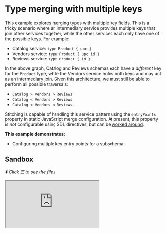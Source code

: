 # Type merging with multiple keys

This example explores merging types with multiple key fields. This is a tricky scenario where an
intermediary service provides multiple keys that join other services together, while the other
services each only have one of the possible keys. For example:

- Catalog service: `type Product { upc }`
- Vendors service: `type Product { upc id }`
- Reviews service: `type Product { id }`

In the above graph, Catalog and Reviews schemas each have a _different_ key for the `Product` type,
while the Vendors service holds both keys and may act as an intermediary join. Given this
architecture, we must still be able to perform all possible traversals:

- `Catalog > Vendors > Reviews`
- `Catalog < Vendors > Reviews`
- `Catalog < Vendors < Reviews`

Stitching is capable of handling this service pattern using the `entryPoints` property in static
JavaScript merge configuration. At present, this property is _not_ configurable using SDL
directives, but can be [worked around](#with-sdl-directives).

**This example demonstrates:**

- Configuring multiple key entry points for a subschema.

## Sandbox

_⬇️ Click ☰ to see the files_

<iframe
  src="https://codesandbox.io/embed/github/ardatan/schema-stitching/tree/master/examples/type-merging-multiple-keys?codemirror=1&fontsize=14&initialpath=/graphql&file=/src/gateway.ts&theme=dark"
  className="mt-6 w-full h-[500px] rounded-md"
  title="type-merging-multiple-keys"
  allow="geolocation; microphone; camera; midi; vr; accelerometer; gyroscope; payment; ambient-light-sensor; encrypted-media; usb"
  sandbox="allow-forms allow-modals allow-popups allow-presentation allow-same-origin allow-scripts"
/>

> You can also see the project on GitHub
> [here](https://github.com/ardatan/schema-stitching/tree/master/examples/type-merging-multiple-keys).

The following service is available for interactive queries:

- **Stitched gateway:** listening on 4000/graphql

For simplicity, all subservices in this example are run locally by the gateway server. You could
easily break out any subservice into a standalone remote server following the
[combining local and remote schemas](/handbook/foundation/combining-local-and-remote-schemas)
example.

## Summary

Visit the stitched gateway and try running the following query that fetches data from all services
following each possible service traversal path:

```graphql
query {
  # catalog service
  productsByUpc(upcs: ["1"]) {
    upc
    name
    retailPrice
    reviews {
      id
      body
    }
  }

  # vendors service
  productsByKey(keys: [{ upc: "1" }, { id: "101" }]) {
    id
    upc
    name
    retailPrice
    reviews {
      id
      body
    }
  }

  # reviews service
  productsById(ids: ["101"]) {
    id
    name
    retailPrice
    reviews {
      id
      body
    }
  }
}
```

The above queries entering the graph through the Catalog and Reviews services use whatever key they
have available to fetch from the intermediary Vendors service, and Vendors provides the missing key
for fetching from the opposing service.

## Multiple `entryPoints`

To facilitate this pattern, the Vendors subschema configures the merged `Product` type with multiple
entry points – or, separate pathways that access the type using different criteria:

```js
{
  schema: vendorsSchema,
  batch: true, // << enable batching to consolidate requests!
  merge: {
    Product: {
      entryPoints: [{
        selectionSet: '{ upc }',
        fieldName: 'productsByKey',
        key: ({ upc }) => ({ upc }),
        argsFromKeys: (keys) => ({ keys }),
      }, {
        selectionSet: '{ id }',
        fieldName: 'productsByKey',
        key: ({ id }) => ({ id }),
        argsFromKeys: (keys) => ({ keys }),
      }],
    }
  }
}
```

In this example, both entry points reference the `productsByKey` query with specially-tailored
arguments. You could just as easily have each entry point reference a different root query that
accepts different argument formats.

When using multiple entry points, it is highly recommended that you enable query batching
(`batch: true`). This is generally good practice, and becomes particularly important for
consolidating requests that may target either entry point.

## With SDL directives

At present, there is not yet an SDL directives pattern that configures multiple entry points
(contributions are welcome!). However, SDL configuration and static JavaScript configuration
patterns are not mutually exclusive, therefore you can use SDL directives to configure the majority
of your API and statically configure the cases where a merged type has multiple entry points. The
general pattern looks like this:

```js
const { stitchingDirectivesTransformer } = stitchingDirectives()

const gatewaySchema = stitchSchemas({
  subschemaConfigTransforms: [stitchingDirectivesTransformer],
  subschemas: [
    {
      schema: catalogSchema
      // merge: { ... built from SDL directives }
    },
    {
      schema: vendorsSchema,
      batch: true,
      merge: {
        // Type1: { ... built from SDL directives },
        // Type2: { ... built from SDL directives },
        Product: {
          entryPoints: [
            {
              selectionSet: '{ upc }',
              fieldName: 'productsByKey',
              key: ({ upc }) => ({ upc }),
              argsFromKeys: keys => ({ keys })
            },
            {
              selectionSet: '{ id }',
              fieldName: 'productsByKey',
              key: ({ id }) => ({ id }),
              argsFromKeys: keys => ({ keys })
            }
          ]
        }
      }
    },
    {
      schema: reviewsSchema
      // merge: { ... built from SDL directives }
    }
  ]
})
```

The static configuration you define is simply augmented by the stitching directives transformer.
There's no harm in configuring some types statically and adding SDL configurations on top. Long-term
plans anticipate adding multiple entry points setup into the SDL directives package.
